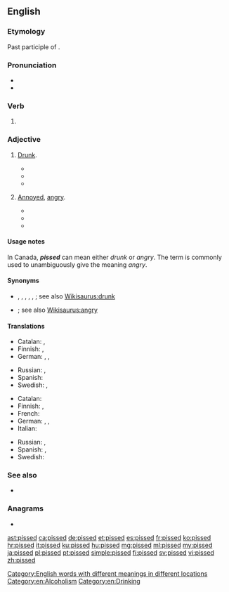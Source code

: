 ==English==

===Etymology===
Past participle of {{m|en|piss}}.

===Pronunciation===
* {{IPA|/pɪst/|lang=en}}
* {{rhymes|ɪst|lang=en}}

===Verb===
{{head|en|verb form}}

# {{en-past of|piss}}

===Adjective===
{{en-adj}}

# {{label|en|UK|Australia|New Zealand|South Africa|Canada|colloquial}} [[drunk|Drunk]].
#* {{quote-book
|year=1996
|author=Hunter Davies
|title=The Beatles
|page=79
|passage=The waiters would send us up beer onstage as well as food, so now and again we'd end up getting '''pissed''' while we were playing.}}
#* {{quote-book|year=2006|author=Dean Riley|title=The Reveller: Every Lie Has Eighty Percent Truth|url=http://books.google.com.au/books?id=jKD3CyIdFNIC&pg=PA201&dq=%22more|most+pissed%22+-intitle:%22%22+-inauthor:%22%22&hl=en&sa=X&ei=mN_ZT5DGHbGjiAeY2sWoAw&redir_esc=y#v=onepage&q=%22more|most%20pissed%22%20-intitle%3A%22%22%20-inauthor%3A%22%22&f=false|page=201|passage=We finished the bottle off and I was more '''pissed''' than ever, I was a fucking mess, and Johnny carried me to bed.}}
#* {{quote-book|year=2008|author=Terry Beresford|title=Shiner|url=http://books.google.com.au/books?id=AbY5gUftMTMC&pg=PA24&dq=%22more|most+pissed%22+-intitle:%22%22+-inauthor:%22%22&hl=en&sa=X&ei=mN_ZT5DGHbGjiAeY2sWoAw&redir_esc=y#v=onepage&q=%22more|most%20pissed%22%20-intitle%3A%22%22%20-inauthor%3A%22%22&f=false|page=24|passage=We drank, getting more and more '''pissed''', and as we did, these four birds were growing more and more attractive, so we all sat down with them, but none of them wanted to know us, just Peter, dirty fucking bastard he was.}}
# {{label|en|US|Canada|vulgar|colloquial}} [[annoyed|Annoyed]], [[angry]].
#* {{quote-video|year=1987|writer=Jeb Stuart, Steven E. DeSouza|title=[[w:Die Hard|Die Hard]]|section=scene 287|passage=That one look '''pissed''' Ms. Gennero...}}
#* {{quote-book|year=1989|author=Judith Stiehm|title=Arms And The Enlisted Woman|url=http://books.google.com.au/books?id=tLPAgw04ZVsC&pg=PA255&dq=%22more|most+pissed%22+-intitle:%22%22+-inauthor:%22%22&hl=en&sa=X&ei=mN_ZT5DGHbGjiAeY2sWoAw&redir_esc=y#v=onepage&q=%22more|most%20pissed%22%20-intitle%3A%22%22%20-inauthor%3A%22%22&f=false|page=255|passage=Some women were physically incapable, and the guys would say, “See, I told you women can′t hack it.” The more I saw of that, the more '''pissed''' I got, and the more determined I got to stick it out.}}
#* {{quote-book|year=2009|author=Steve Serby|title=No Substitute for Sundays: Brett Favre and His Year in the Huddle with the New York Jets|url=http://books.google.com.au/books?id=3MsUvztk540C&pg=PR15&dq=%22more|most+pissed%22+-intitle:%22%22+-inauthor:%22%22&hl=en&sa=X&ei=mN_ZT5DGHbGjiAeY2sWoAw&redir_esc=y#v=onepage&q=%22more|most%20pissed%22%20-intitle%3A%22%22%20-inauthor%3A%22%22&f=false|page=xv|passage=So I was already '''pissed''' at Bill to begin with, for what happened with the O′Donnell disaster the year before, and now I was even more '''pissed''' at the fuckin′ guy.}}

====Usage notes====
In Canada, '''''pissed''''' can mean either ''drunk'' or ''angry''. The term {{m|en|pissed off}} is commonly used to unambiguously give the meaning ''angry''.

====Synonyms====
* {{sense|drunk}} {{l|en|drunk}}, {{l|en|intoxicated}}, {{l|en|bladdered}}, {{l|en|blotto}}, {{l|en|plastered}}, {{l|en|rat-arsed}}; see also [[Wikisaurus:drunk]]
* {{sense|annoyed, angry}} {{l|en|pissed off}}; see also [[Wikisaurus:angry]]

====Translations====
{{trans-top|drunk}}
* Catalan: {{t+|ca|trompa}}, {{t+|ca|gat}}
* Finnish: {{t|fi|kännissä}}, {{t|fi|humalassa}}
* German: {{t+|de|betrunken}}, {{t+|de|besoffen}}, {{t+|de|blau}}
{{trans-mid}}
* Russian: {{t+|ru|пья́ный}}, {{qualifier|colloquial}} {{t+|ru|бухо́й}}
* Spanish: {{t+|es|borracho}}
* Swedish: {{t+|sv|packad}}, {{t+|sv|full}}
{{trans-bottom}}

{{trans-top|annoyed, angry}}
* Catalan: {{t|ca|emprenyat}}
* Finnish: {{t+|fi|vihainen}}, {{t+|fi|vittuuntunut}}
* French: {{t+|fr|furax}}
* German: {{t+|de|angepisst}}, {{t+|de|sauer}}, {{t+|de|wütend}}
* Italian: {{t|it|incazzato|m}}
{{trans-mid}}
* Russian: {{t+|ru|злой}}, {{t+|ru|серди́тый}}
* Spanish: {{t+|es|enojado}}, {{t+|es|disgustado}}
* Swedish: {{t+|sv|irriterad}}
{{trans-bottom}}

===See also===
* {{l|en|pissed as a newt}}

===Anagrams===
* {{l|en|spides}}

[[Category:English words with different meanings in different locations]]
[[Category:en:Alcoholism]]
[[Category:en:Drinking]]

[[ast:pissed]]
[[ca:pissed]]
[[de:pissed]]
[[et:pissed]]
[[es:pissed]]
[[fr:pissed]]
[[ko:pissed]]
[[hr:pissed]]
[[it:pissed]]
[[ku:pissed]]
[[hu:pissed]]
[[mg:pissed]]
[[ml:pissed]]
[[my:pissed]]
[[ja:pissed]]
[[pl:pissed]]
[[pt:pissed]]
[[simple:pissed]]
[[fi:pissed]]
[[sv:pissed]]
[[vi:pissed]]
[[zh:pissed]]